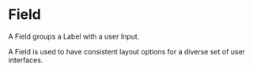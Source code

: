 

<Meta title="Forms/Field/README" />

# Field

A Field groups a Label with a user Input.

A Field is used to have consistent layout options for a diverse set of user interfaces.

<Canvas of={FieldStories.Default} />
<Controls of={FieldStories.Default} />
